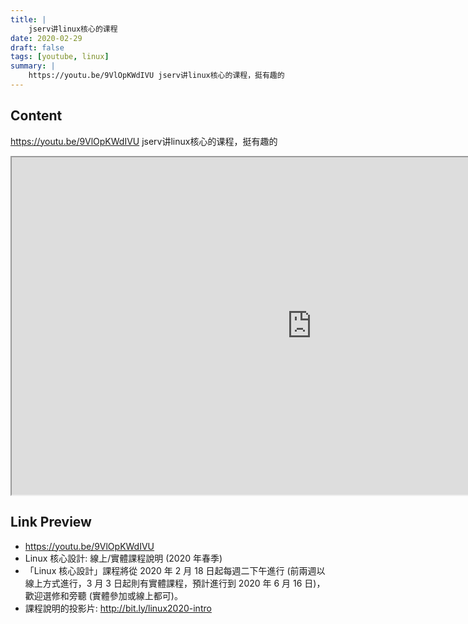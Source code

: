 ```yaml
---
title: |
    jserv讲linux核心的课程
date: 2020-02-29
draft: false
tags: [youtube, linux]
summary: |
    https://youtu.be/9VlOpKWdIVU jserv讲linux核心的课程，挺有趣的
---
```


## Content

https://youtu.be/9VlOpKWdIVU jserv讲linux核心的课程，挺有趣的

<iframe
    width="960"
    height="540"
    src="https://www.youtube.com/embed/9VlOpKWdIVU"
    title="Linux 核心設計: 線上/實體課程說明 (2020 年春季)"
    allow="accelerometer; autoplay; clipboard-write; encrypted-media; gyroscope; picture-in-picture; web-share"
    allowFullscreen
    >
</iframe>

## Link Preview

- https://youtu.be/9VlOpKWdIVU
- Linux 核心設計: 線上/實體課程說明 (2020 年春季)
- 「Linux 核心設計」課程將從 2020 年 2 月 18 日起每週二下午進行 (前兩週以線上方式進行，3 月 3 日起則有實體課程，預計進行到 2020 年 6 月 16 日)，歡迎選修和旁聽 (實體參加或線上都可)。
- 課程說明的投影片: http://bit.ly/linux2020-intro

